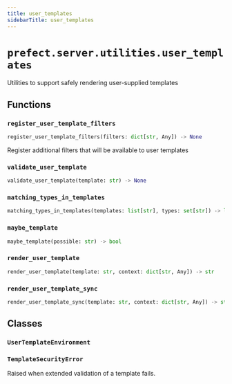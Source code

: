 ```yaml
---
title: user_templates
sidebarTitle: user_templates
---
```


# `prefect.server.utilities.user_templates`


Utilities to support safely rendering user-supplied templates

## Functions

### `register_user_template_filters` <sup><a href="https://github.com/PrefectHQ/prefect/blob/main/src/prefect/server/utilities/user_templates.py#L69" target="_blank"><Icon icon="github" style="width: 14px; height: 14px;" /></a></sup>

```python
register_user_template_filters(filters: dict[str, Any]) -> None
```


Register additional filters that will be available to user templates


### `validate_user_template` <sup><a href="https://github.com/PrefectHQ/prefect/blob/main/src/prefect/server/utilities/user_templates.py#L74" target="_blank"><Icon icon="github" style="width: 14px; height: 14px;" /></a></sup>

```python
validate_user_template(template: str) -> None
```

### `matching_types_in_templates` <sup><a href="https://github.com/PrefectHQ/prefect/blob/main/src/prefect/server/utilities/user_templates.py#L112" target="_blank"><Icon icon="github" style="width: 14px; height: 14px;" /></a></sup>

```python
matching_types_in_templates(templates: list[str], types: set[str]) -> list[str]
```

### `maybe_template` <sup><a href="https://github.com/PrefectHQ/prefect/blob/main/src/prefect/server/utilities/user_templates.py#L124" target="_blank"><Icon icon="github" style="width: 14px; height: 14px;" /></a></sup>

```python
maybe_template(possible: str) -> bool
```

### `render_user_template` <sup><a href="https://github.com/PrefectHQ/prefect/blob/main/src/prefect/server/utilities/user_templates.py#L128" target="_blank"><Icon icon="github" style="width: 14px; height: 14px;" /></a></sup>

```python
render_user_template(template: str, context: dict[str, Any]) -> str
```

### `render_user_template_sync` <sup><a href="https://github.com/PrefectHQ/prefect/blob/main/src/prefect/server/utilities/user_templates.py#L143" target="_blank"><Icon icon="github" style="width: 14px; height: 14px;" /></a></sup>

```python
render_user_template_sync(template: str, context: dict[str, Any]) -> str
```

## Classes

### `UserTemplateEnvironment` <sup><a href="https://github.com/PrefectHQ/prefect/blob/main/src/prefect/server/utilities/user_templates.py#L32" target="_blank"><Icon icon="github" style="width: 14px; height: 14px;" /></a></sup>

### `TemplateSecurityError` <sup><a href="https://github.com/PrefectHQ/prefect/blob/main/src/prefect/server/utilities/user_templates.py#L60" target="_blank"><Icon icon="github" style="width: 14px; height: 14px;" /></a></sup>


Raised when extended validation of a template fails.

